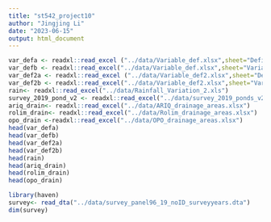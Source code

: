 ```yaml
---
title: "st542_project10"
author: "Jingjing Li"
date: "2023-06-15"
output: html_document
---
```

```r
var_defa <- readxl::read_excel ("../data/Variable_def.xlsx",sheet="Definitions")
var_defb <- readxl::read_excel("../data/Variable_def.xlsx",sheet="VariableParkingLot_not_in_data ")
var_def2a <- readxl::read_excel ("../data/Variable_def2.xlsx",sheet="Definitions")
var_def2b <- readxl::read_excel("../data/Variable_def2.xlsx",sheet="VariableParkingLot_not_in_data ")
rain<- readxl::read_excel("../data/Rainfall_Variation_2.xls")
survey_2019_pond_v2 <- readxl::read_excel("../data/survey_2019_ponds_v2.xlsx")
ariq_drain<- readxl::read_excel("../data/ARIQ_drainage_areas.xlsx")
rolim_drain<- readxl::read_excel("../data/Rolim_drainage_areas.xlsx")
opo_drain <-readxl::read_excel("../data/OPO_drainage_areas.xlsx")
head(var_defa)
head(var_defb)
head(var_def2a)
head(var_def2b)
head(rain)
head(ariq_drain)
head(rolim_drain)
head(opo_drain)
```
```r
library(haven)
survey<- read_dta("../data/survey_panel96_19_noID_surveyyears.dta") 
dim(survey)
```


